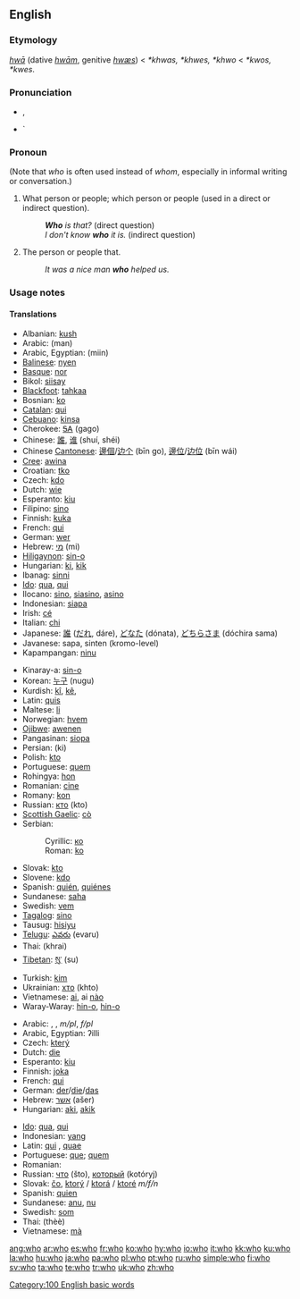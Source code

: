 {{wikipedia}}
==English==

{{rank|me|an|we|43|who|said|would|been}}

===Etymology===
{{OE.}} ''[[hwa|hwā]]'' (dative ''[[hwam|hwām]]'', genitive ''[[hwæs]]'') < {{PG.}} ''*khwas, *khwes, *khwo'' < {{PIE.}} ''*kwos, *kwes''.

===Pronunciation===
*{{IPA|/huː/}}, {{SAMPA|/hu:/}}
*{{audio|en-us-who.ogg|Audio (US)}}`
*:{{rhymes|uː}}

===Pronoun===
{{wikipedia|Who (pronoun)}}
{{en-pron|desc=singular or plural, nominative case|possessive|whose|objective case|whom}}

(Note that ''who'' is often used instead of ''whom'', especially in informal writing or conversation.)

# {{context|interrogative pronoun}} What person or people; which person or people (used in a direct or indirect question).
#:'''''Who''' is that?'' (direct question)
#:''I don't know '''who''' it is.'' (indirect question)
# {{context|relative pronoun}} The person or people that.
#:''It was a nice man '''who''' helped us.''
===Usage notes===
{{who vs. whom}}
====Translations====
{{trans-top|who? (interrogative pronoun)}}
*Albanian: [[kush]]
*Arabic: {{ARchar|[[من|مَنْ]]}} (man)
*Arabic, Egyptian: {{ARchar|[[مين]]}} (miin)
*[[Balinese]]: [[nyen]]
*[[Basque]]: [[nor]]
*Bikol: [[siisay]]
*[[Blackfoot]]: [[tahkaa]]
*Bosnian: [[ko#Bosnian|ko]]
*[[Catalan]]: [[qui]]
*[[Cebuano]]: [[kinsa]]
*Cherokee: [[ᎦᎪ]] (gago)
*Chinese: [[誰]], [[谁]] (shuí, shéi)
*Chinese [[Cantonese]]: [[邊個]]/[[边个]] (bīn go), [[邊位]]/[[边位]] (bīn wái)
*[[Cree]]: [[awina]]
*Croatian: [[tko#Croatian|tko]]
*Czech: [[kdo]]
*Dutch: [[wie]]
*Esperanto: [[kiu]]
*Filipino: [[sino]]
*Finnish: [[kuka]]
*French: [[qui]]
*German: [[wer]]
*Hebrew: [[מי]] (mi)
*[[Hiligaynon]]: [[sin-o]]
*Hungarian: [[ki]], [[kik]] {{p}}
*Ibanag: [[sinni]]
*[[Ido]]: [[qua]], [[qui]] {{p}}
*Ilocano: [[sino]], [[siasino]], [[asino]]
*Indonesian: [[siapa]]
*Irish: [[cé]]
*Italian: [[chi]]
*Japanese: [[誰]] ([[だれ]], dáre), [[どなた]] (dónata), [[どちらさま]] (dóchira sama)
*Javanese: sapa, sinten (kromo-level)
*Kapampangan: [[ninu]]
{{trans-mid}}
*Kinaray-a: [[sin-o]]
*Korean: [[누구]] (nugu)
*Kurdish: [[kî]], [[kê]], {{KUchar|[[کێ]]}}
*Latin: [[quis]] {{mf}}
*Maltese: [[li]]
*Norwegian: [[hvem]]
*[[Ojibwe]]: [[awenen]]
*Pangasinan: [[siopa]]
*Persian: {{FAchar|[[کی]]}} (ki)
*Polish: [[kto]]
*Portuguese: [[quem]]
*Rohingya: [[hon]]
*Romanian: [[cine]]
*Romany: [[kon]]
*Russian: [[кто]] (kto)
*[[Scottish Gaelic]]: [[cò]]
*Serbian:
*:Cyrillic: [[ко#Serbian|ко]]
*:Roman: [[ko#Serbian|ko]]
*Slovak: [[kto]]
*Slovene: [[kdo]]
*Spanish: [[quién]], [[quiénes]] {{p}}
*Sundanese: [[saha]]
*Swedish: [[vem]]
*[[Tagalog]]: [[sino]]
*Tausug: [[hisiyu]]
*[[Telugu]]: [[ఎవరు]] (evaru)
*Thai: {{THchar|[[ใคร]]}} (khrai)
*[[Tibetan]]: [[སུ་]] (su)
*Turkish: [[kim]]
*Ukrainian: [[хто]] (khto)
*Vietnamese: [[ai]], ai [[nào]]
*Waray-Waray: [[hin-o]], [[hin-o]]
{{trans-bottom}}

{{trans-top|who (relative pronoun)}}
*Arabic: {{ARchar|[[الذي|اَلّذِي]]}} {{unicode|(allaðíː)}} {{m}}, {{ARchar|[[التي|اَلّتِي]]}} {{unicode|(allatíː)}} {{f}}, {{ARchar|[[الذين|اَلّذِينَ]]}} {{unicode|(allaðíːna)}} ''m/pl'', {{ARchar|[[اللواتي|اَلّلوَاتِي]]}} {{unicode|(allawáːti)}} ''f/pl''
*Arabic, Egyptian: ʔilli
*Czech: [[který]]
*Dutch: [[die]]
*Esperanto: [[kiu]]
*Finnish: [[joka]]
*French: [[qui]]
*German: [[der]]/[[die]]/[[das]]
*Hebrew: [[אשר]] (ašer)
*Hungarian: [[aki]], [[akik]] {{p}}
{{trans-mid}}
*[[Ido]]: [[qua]], [[qui]] {{p}}
*Indonesian: [[yang]]
*Latin: [[qui]] {{m}}, [[quae]] {{f}}
*Portuguese: [[que]]; [[quem]]
*Romanian: {{t|ro|care}}
*Russian: [[что]] (što), [[который]] (kotóryj) {{m}}
*Slovak: [[čo]], [[ktorý]] / [[ktorá]] / [[ktoré]] ''m/f/n''
*Spanish: [[quien]]
*Sundanese: [[anu]], [[nu]]
*Swedish: [[som]]
*Thai: {{THchar|[[ที่]]}} (thèè)
*Vietnamese: [[mà]]
{{trans-bottom}}

[[Category:100 English basic words]]

[[ang:who]]
[[ar:who]]
[[es:who]]
[[fr:who]]
[[ko:who]]
[[hy:who]]
[[io:who]]
[[it:who]]
[[kk:who]]
[[ku:who]]
[[la:who]]
[[hu:who]]
[[ja:who]]
[[pa:who]]
[[pl:who]]
[[pt:who]]
[[ru:who]]
[[simple:who]]
[[fi:who]]
[[sv:who]]
[[ta:who]]
[[te:who]]
[[tr:who]]
[[uk:who]]
[[zh:who]]